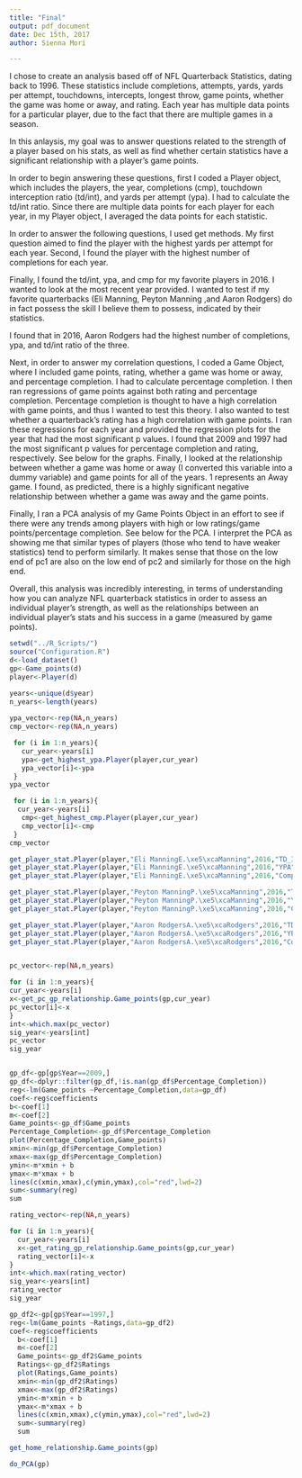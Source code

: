 ```yaml
---
title: "Final"
output: pdf_document
date: Dec 15th, 2017
author: Sienna Mori

---
```


I chose to create an analysis based off of NFL Quarterback Statistics, dating back to 1996. These statistics include completions, attempts, yards, yards per attempt, touchdowns, intercepts, longest throw, game points, whether the game was home or away, and rating. Each year has multiple data points for a particular player, due to the fact that there are multiple games in a season. 

In this anlaysis, my goal was to answer questions related to the strength of a player based on his stats, as well as find whether certain statistics have a significant relationship with a player's game points. 

In order to begin answering these questions, first I coded a Player object, which includes the players, the year, completions (cmp), touchdown interception ratio (td/int), and yards per attempt (ypa). I had to calculate the td/int ratio. Since there are multiple data points for each player for each year, in my Player object, I averaged the data points for each statistic. 

In order to answer the following questions, I used get methods. My first question aimed to find the player with the highest yards per attempt for each year. Second, I found the player with the highest number of completions for each year. 

Finally, I found the td/int, ypa, and cmp for my favorite players in 2016. I wanted to look at the most recent year provided. I wanted to test if my favorite quarterbacks (Eli Manning, Peyton Manning ,and Aaron Rodgers) do in fact possess the skill I believe them to possess, indicated by their statistics. 

I found that in 2016, Aaron Rodgers had the highest number of completions, ypa, and td/int ratio of the three.

Next, in order to answer my correlation questions, I coded a Game Object, where I included game points, rating, whether a game was home or away, and percentage completion. I had to calculate percentage completion. I then ran regressions of game points against both rating and percentage completion. Percentage completion is thought to have a high correlation with game points, and thus I wanted to test this theory. I also wanted to test whether a quarterback's rating has a high correlation with game points. I ran these regressions for each year and provided the regression plots for the year that had the most significant p values. I found that 2009 and 1997 had the most significant p values for percentage completion and rating, respectively.  See below for the graphs. Finally, I looked at the relationship between whether a game was home or away (I converted this variable into a dummy variable) and game points for all of the years. 1 represents an Away game. I found, as predicted, there is a highly significant negative relationship between whether a game was away and the game points.

Finally, I ran a PCA analysis of my Game Points Object in an effort to see if there were any trends among players with high or low ratings/game points/percentage completion. See below for the PCA. I interpret the PCA as showing me that similar types of players (those who tend to have weaker statistics) tend to perform similarly. It makes sense that those on the low end of pc1 are also on the low end of pc2 and similarly for those on the high end. 

Overall, this analysis was incredibly interesting, in terms of understanding how you can analyze NFL quarterback statistics in order to assess an individual player's strength, as well as the relationships between an individual player's stats and his success in a game (measured by game points).


```r
setwd("../R_Scripts/")
source("Configuration.R")
d<-load_dataset()
gp<-Game_points(d)
player<-Player(d)

years<-unique(d$year)
n_years<-length(years)
 
ypa_vector<-rep(NA,n_years)
cmp_vector<-rep(NA,n_years)

 for (i in 1:n_years){
   cur_year<-years[i]
   ypa<-get_highest_ypa.Player(player,cur_year)
   ypa_vector[i]<-ypa
 }
ypa_vector

 for (i in 1:n_years){
  cur_year<-years[i]
   cmp<-get_highest_cmp.Player(player,cur_year)
   cmp_vector[i]<-cmp
 }
cmp_vector

get_player_stat.Player(player,"Eli ManningE.\xe5\xcaManning",2016,"TD_INT")
get_player_stat.Player(player,"Eli ManningE.\xe5\xcaManning",2016,"YPA")
get_player_stat.Player(player,"Eli ManningE.\xe5\xcaManning",2016,"Completions")

get_player_stat.Player(player,"Peyton ManningP.\xe5\xcaManning",2016,"TD_INT")
get_player_stat.Player(player,"Peyton ManningP.\xe5\xcaManning",2016,"YPA")
get_player_stat.Player(player,"Peyton ManningP.\xe5\xcaManning",2016,"Completions")

get_player_stat.Player(player,"Aaron RodgersA.\xe5\xcaRodgers",2016,"TD_INT")
get_player_stat.Player(player,"Aaron RodgersA.\xe5\xcaRodgers",2016,"YPA")
get_player_stat.Player(player,"Aaron RodgersA.\xe5\xcaRodgers",2016,"Completions")


pc_vector<-rep(NA,n_years) 

for (i in 1:n_years){ 
cur_year<-years[i] 
x<-get_pc_gp_relationship.Game_points(gp,cur_year) 
pc_vector[i]<-x
} 
int<-which.max(pc_vector) 
sig_year<-years[int] 
pc_vector 
sig_year


gp_df<-gp[gp$Year==2009,]
gp_df<-dplyr::filter(gp_df,!is.nan(gp_df$Percentage_Completion))
reg<-lm(Game_points ~Percentage_Completion,data=gp_df)
coef<-reg$coefficients  
b<-coef[1] 
m<-coef[2]
Game_points<-gp_df$Game_points 
Percentage_Completion<-gp_df$Percentage_Completion 
plot(Percentage_Completion,Game_points) 
xmin<-min(gp_df$Percentage_Completion) 
xmax<-max(gp_df$Percentage_Completion)
ymin<-m*xmin + b  
ymax<-m*xmax + b 
lines(c(xmin,xmax),c(ymin,ymax),col="red",lwd=2) 
sum<-summary(reg) 
sum 

rating_vector<-rep(NA,n_years)

for (i in 1:n_years){
  cur_year<-years[i]
  x<-get_rating_gp_relationship.Game_points(gp,cur_year)
  rating_vector[i]<-x
}
int<-which.max(rating_vector)
sig_year<-years[int]
rating_vector
sig_year

gp_df2<-gp[gp$Year==1997,]
reg<-lm(Game_points ~Ratings,data=gp_df2)
coef<-reg$coefficients
  b<-coef[1]
  m<-coef[2]
  Game_points<-gp_df2$Game_points
  Ratings<-gp_df2$Ratings
  plot(Ratings,Game_points)
  xmin<-min(gp_df2$Ratings)
  xmax<-max(gp_df2$Ratings)
  ymin<-m*xmin + b
  ymax<-m*xmax + b
  lines(c(xmin,xmax),c(ymin,ymax),col="red",lwd=2)
  sum<-summary(reg)
  sum

get_home_relationship.Game_points(gp)

do_PCA(gp)  

```




